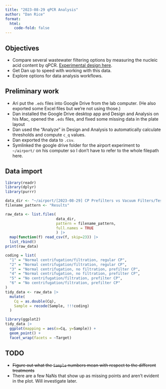```yaml
---
title: "2023-08-29 qPCR Analysis"
author: "Dan Rice"
format:
  html:
    code-fold: false
---
```

## Objectives

- Compare several wastewater filtering options by measuring the nucleic acid content by qPCR. [Experimental design here](https://docs.google.com/document/d/10aEcOwlJ0ZZANC93gd5KM6j-u8T8MI4ML7Ibh5uivMo/edit?usp=sharing).
- Get Dan up to speed with working with this data.
- Explore options for data analysis workflows.

## Preliminary work

- Ari put the `.eds` files into Google Drive from the lab computer. (He also exported some Excel files but we're not using those.)
- Dan installed the Google Drive desktop app and Design and Analysis on his Mac, opened the `.eds` files, and fixed some missing data in the plate layout
- Dan used the "Analyze" in Design and Analysis to automatically calculate thresholds and compute `c_q` values.
- Dan exported the data to `.csv`.
- Symlinked the google drive folder for the airport experiment to `~/airport/` on his computer so I don't have to refer to the whole filepath here.

## Data import

```r
library(readr)
library(dplyr)
library(purrr)

data_dir <- "~/airport/[2023-08-29] CP Prefilters vs Vacuum Filters/Test 1 qPCR Results/csv/"
filename_pattern <- "Results"
```

```r
raw_data <- list.files(
                       data_dir,
                       pattern = filename_pattern,
                       full.names = TRUE
                       ) |>
  map(function(f) read_csv(f, skip=23)) |>
  list_rbind()
print(raw_data)
```

```r
coding = list(
  "1" = "Normal centrifugation/filtration, regular CP",
  "2" = "Normal centrifugation/filtration, regular CP",
  "3" = "Normal centrifugation, no filtration, prefilter CP",
  "4" = "Normal centrifugation, no filtration, prefilter CP",
  "5" = "No centrifugation/filtration, prefilter CP",
  "6" = "No centrifugation/filtration, prefilter CP"
)
tidy_data <- raw_data |>
  mutate(
    Cq = as.double(Cq),
    Sample = recode(Sample, !!!coding)
  )
```

```r
library(ggplot2)
tidy_data |>
  ggplot(mapping = aes(x=Cq, y=Sample)) +
  geom_point() +
  facet_wrap(facets = ~Target)
```

## TODO

- ~~Figure out what the `Sample` numbers mean with respect to the different treatments~~
- There are a few NaNs that show up as missing points and aren't evident in the plot. Will investigate later.
